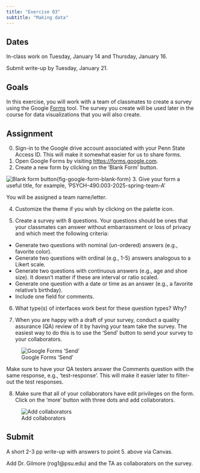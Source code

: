 ```yaml
---
title: "Exercise 03"
subtitle: "Making data"
---
```


## Dates {-}

In-class work on Tuesday, January 14 and Thursday, January 16.

Submit write-up by Tuesday, January 21.

## Goals {-}

In this exercise, you will work with a team of classmates to create a survey using the Google [Forms](https://forms.google.com) tool.
The survey you create will be used later in the course for data visualizations that you will also create.

## Assignment {-}

0. Sign-in to the Google drive account associated with your Penn State Access ID. This will make it somewhat easier for us to share forms.
1. Open Google Forms by visiting <https://forms.google.com>.
2. Create a new form by clicking on the 'Blank Form' button.

![Blank form button](../include/img/google-forms-blank-form.png){fig-google-form-blank-form}
3. Give your form a useful title, for example, 'PSYCH-490.003-2025-spring-team-A'

::: {.callout-important}
You will be assigned a team name/letter.
:::

4. Customize the theme if you wish by clicking on the palette icon.

5. Create a survey with 8 questions. Your questions should be ones that your classmates can answer without embarrassment or loss of privacy and which meet the following criteria:

- Generate two questions with nominal (un-ordered) answers (e.g., favorite color).
- Generate two questions with ordinal (e.g., 1-5) answers analogous to a Likert scale.
- Generate two questions with continuous answers (e.g., age and shoe size). It doesn't matter if these are interval or ratio scaled.
- Generate one question with a date or time as an answer (e.g., a favorite relative's birthday).
- Include one field for comments.

6. What type(s) of interfaces work best for these question types? Why?

7. When you are happy with a draft of your survey, conduct a quality assurance (QA) review of it by having your team take the survey. The easiest way to do this is to use the 'Send' button to send your survey to your collaborators.

![Google Forms 'Send'](../include/img/google-forms-send-button.png)

Make sure to have your QA testers answer the Comments question with the same response, e.g., 'test-response'. This will make it easier later to filter-out the test responses.

8. Make sure that all of your collaborators have edit privileges on the form. Click on the 'more' button with three dots and add collaborators.

![Add collaborators](../include/img/google-forms-add-collaborators.png)

## Submit {-}

A short 2-3 pp write-up with answers to point 5. above via Canvas. 

Add Dr. Gilmore (rog1@psu.edu) and the TA as collaborators on the survey.
